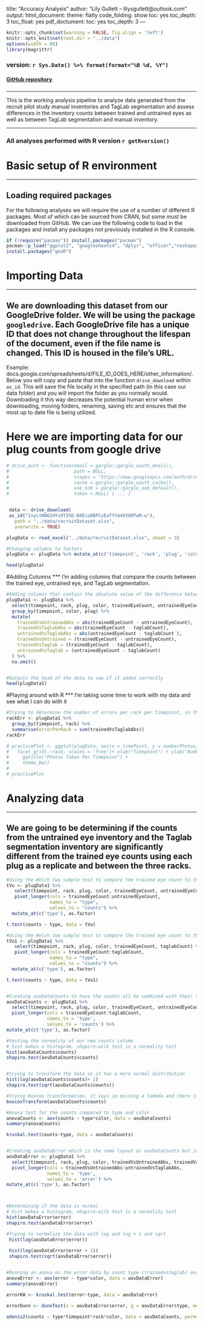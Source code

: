 title: "Accuracy Analysis"
author: "Lily Gullett -- lilysgullett@outlook.com"
output:
  html_document:
    theme: flatly
    code_folding: show
    toc: yes
    toc_depth: 3
    toc_float: yes
  pdf_doctument:
      toc: yes
      toc_depth: 3
---
```r
knitr::opts_chunk$set(warning = FALSE, fig.align = 'left')
knitr::opts_knit$set(root.dir = "../data")
options(width = 88)
library(magrittr)
```





### version: `r Sys.Date() %>% format(format="%B %d, %Y")`

<!-- this is where the DOI would go  [![DOI](https://zenodo.org/badge/DOI/10.5281/zenodo.3675991.svg)](https://doi.org/10.5281/zenodo.3675991)
-->


#### [GitHub repository](https://github.com/LilyGullett/recruitPilot){target="_blank"}
###

***
This is the working analysis pipeline to analyze data generated from the recruit pilot study manual inventories and TagLab segmentation and assess differences in the inventory counts between trained and untrained eyes as well as between TagLab segmentation and manual inventory. 

***

### All analyses performed with R version `r getRversion()`


# Basic setup of R environment
***
## Loading required packages
For the following analyses we will require the use of a number of different R packages. Most of which can be sourced from CRAN, but some must be downloaded from GitHub. We can use the following code to load in the packages and install any packages not previously installed in the R console. 


```r
if (!require("pacman")) install.packages("pacman")
pacman::p_load("ggplot2", "googlesheets4", "dplyr", "officer","reshape2", "stringr", "flextable", "gridExtra", "ggpubr", "Rmisc", "rcompanion", "RColorBrewer", "googledrive", "gdata", "readxl", "DescTools","patchwork", "FSA", "rstatix", "tidyverse", "lme4", 'PMCRMplus', "EnvStats", "emmeans", "MuMIn", "sjstats", "lmerTest", "gargle", "FSA", "vegan")
install.packages("geoR")
```


# Importing Data
***
## We are downloading this dataset from our GoogleDrive folder. We will be using the package `googledrive`. Each GoogleDrive file has a unique ID that does not change throughout the lifespan of the document, even if the file name is changed. This ID is housed in the file's URL. 
Example: docs.google.com/spreadsheets/d/FILE_ID_GOES_HERE/other_information/. Below you will copy and paste that into the function `drive_download` within `as_id`. This will save the file locally in the specified path (in this case our data folder) and you will import the folder as you normally would. Downloading it this way decreases the potential human error when downloading, moving folders, renaming, saving etc and ensures that the most up to date file is being utilized. 

# Here we are importing data for our plug counts from google drive

```r
# drive_auth <- function(email = gargle::gargle_oauth_email(),
#                        path = NULL,
#                        scopes = "https://www.googleapis.com/auth/drive",
#                        cache = gargle::gargle_oauth_cache(),
#                        use_oob = gargle::gargle_oob_default(),
#                        token = NULL) { ... }


 data <- drive_download(
 as_id("1xyLtNN61HYvXYIhD-B4Eca8BPCuEwTftA4936MfwM-w"),
   path = "../data/recruitDataset.xlsx", 
   overwrite = TRUE)

plugData <- read_excel("../data/recruitDataset.xlsx", sheet = 3)

#Changing columns to factors
plugData <- plugData %>% mutate_at(c('timepoint', 'rack', 'plug', 'color'), as.factor)

head(plugData)


```


#Adding Columns
***
I'm adding columns that compare the counts between the trained eye, untrained eye, and TagLab segmentation.

```r

#Adding columns that contain the absolute value of the difference between the trained eye counts and untrained eye counts, trained eye counts and taglab segmentation counts, and untrained eye counts and taglab segmentation counts
plugData1 <- plugData %>%
  select(timepoint, rack, plug, color, trainedEyeCount, untrainedEyeCount, taglabCount) %>% 
  group_by(timepoint, color, plug) %>% 
  mutate(
    trainedVsUntrainedAbs = abs(trainedEyeCount - untrainedEyeCount),
    trainedVsTaglabAbs = abs(trainedEyeCount - taglabCount), 
    untrainedVsTaglabAbs = abs(untrainedEyeCount - taglabCount ),
    trainedVsUntrained = (trainedEyeCount - untrainedEyeCount),
    trainedVsTaglab = (trainedEyeCount - taglabCount), 
    untrainedVsTaglab = (untrainedEyeCount - taglabCount)
  ) %>% 
  na.omit()


#Outputs the head of the data to see if it added correctly
head(plugData1)


```

#Playing around with R
***
I'm taking some time to work with my data and see what I can do with it

```r
#Trying to determine the number of errors per rack per timepoint, in the code below it is for the taglab segmentation vs the trained eye absolute value
rackErr <- plugData1 %>% 
  group_by(timepoint, rack) %>%
  summarise(errorPerRack = sum(trainedVsTaglabAbs))
rackErr

# practicePlot <- ggplot(plugData, aes(x = timePoint, y = numberPhotos)) + geom_bar(position = 'dodge', stat = 'identity', aes(fill = timePoint))+
#   facet_grid(.~rack, scales = 'free')+ xlab("Timepoint") + ylab("Number of Photos Taken") +
#     ggtitle("Photos Taken Per Timepoint") +
#     theme_bw()
# 
# practicePlot

```


# Analyzing data
***
## We are going to be determining if the counts from the untrained eye inventory and the Taglab segmentation inventory are significantly different from the trained eye counts using each plug as a replicate and between the three racks.


```r
#Using the Welch two sample test to compare the trained eye count to the untrained eye count 
tVu <- plugData1 %>%
   select(timepoint, rack, plug, color, trainedEyeCount, untrainedEyeCount) %>%
   pivot_longer(cols = trainedEyeCount:untrainedEyeCount,
                names_to = "type",
                values_to = "counts") %>%
  mutate_at(c('type'), as.factor)

t.test(counts ~ type, data = tVu)

#Using the Welch two sample test to compare the trained eye count to the taglab count 
tVu1 <- plugData1 %>%
   select(timepoint, rack, plug, color, trainedEyeCount, taglabCount) %>%
   pivot_longer(cols = trainedEyeCount:taglabCount,
                names_to = "type",
                values_to = "counts") %>%
  mutate_at(c('type'), as.factor)

t.test(counts ~ type, data = tVu1)


#Creating aovDataCounts to have the counts all be combined with their type as factors
aovDataCounts <- plugData1 %>% 
  select(timepoint, rack, plug, color, trainedEyeCount, untrainedEyeCount, taglabCount) %>% 
  pivot_longer(cols = trainedEyeCount:taglabCount,
               names_to = 'type', 
               values_to = 'counts') %>% 
mutate_at(c('type'), as.factor)

#testing the normality of our new counts column
# hist makes a histogram, shapiro-wilk test is a normality test
hist(aovDataCounts$counts)
shapiro.test(aovDataCounts$counts)


#trying to transform the data so it has a more normal distribution
hist(log(aovDataCounts$counts)+ 1)
shapiro.test(sqrt(aovDataCounts$counts))

#Trying boxcox transformation, it says im missing a lambda and there isnt a default
boxcoxTransform(aovDataCounts$counts)

#Anova test for the counts compared to type and color
anovaCounts <- aov(counts ~ type*color, data = aovDataCounts)
summary(anovaCounts)

kruskal.test(counts~type, data = aovDataCounts)


#Creating aovDataError which is the same layout as aovDataCounts but instead of the different counts we are looking at the error between trained eye counts, taglab, and untrained
aovDataError <- plugData1 %>% 
  select(timepoint, rack, plug, color, trainedVsUntrainedAbs, trainedVsTaglabAbs, untrainedVsTaglabAbs) %>% 
  pivot_longer(cols = trainedVsUntrainedAbs:untrainedVsTaglabAbs,
               names_to = 'type', 
               values_to = 'error') %>% 
mutate_at(c('type'), as.factor)



#Determining if the data is normal
# hist makes a histogram, shapiro-wilk test is a normality test
hist(aovDataError$error)
shapiro.test(aovDataError$error)

#Trying to normalize the data with log and log + 1 and sqrt
 hist(log(aovDataError$error))
 
 hist(log(aovDataError$error + 1))
 shapiro.test(sqrt(aovDataError$error))


#Running an anova on the error data by count type (trainedvstaglab) and color
anovaError <- aov(error ~ type*color, data = aovDataError)
summary(anovaError)

errorKW <- kruskal.test(error~type, data = aovDataError)

errorDunn <- dunnTest(x = aovDataError$error, g = aovDataError$type, method = 'bonferroni') 

adonis2(counts ~ type*timepoint*rack*color, data = aovDataCounts, permutations = 9999)





```


